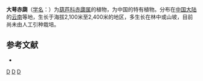 {{Speciesbox 
| taxon = Thladiantha grandisepala
| authority = [[路安民|A. M. Lu]] et [[张志耘|Z. Y. Zhang]]
}}

'''大萼赤瓟'''（[[学名|学名]]：{{lang|la|''Thladiantha grandisepala''}}）为[[葫芦科|葫芦科]][[赤瓟属|赤瓟属]]的植物，为中国的特有植物。分布在[[中国大陆|中国大陆]]的[[云南|云南]]等地，生长于海拔2,100米至2,400米的地区，多生长在林中或山坡，目前尚未由人工引种栽培。

== 参考文献 ==
<div class="references-small">
* {{cite web| url =http://www.bioinfo.cn/db05/KmzwSpecies.php?action=view&id=7261| title =大萼赤瓟| work =《中国高等植物数据库全库》| publisher =中国科学院微生物研究所| author =昆明植物研究所| accessdate =2009-02-24| deadurl =yes| archiveurl =https://web.archive.org/web/20160305022402/http://www.bioinfo.cn/db05/KmzwSpecies.php?action=view&id=7261| archivedate =2016-03-05}}
</div>
{{Taxonbar|from=Q10937864}}

[[Category:赤瓟属|D]]
[[Category:中國特有植物|D]]
[[Category:云南植物|D]]